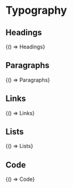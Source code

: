 


<Meta title="Foundations/Typography" />

# Typography

## Headings

<Canvas withSource="open">
  <Story name="Headings">{() => Headings}</Story>
</Canvas>

## Paragraphs

<Canvas withSource="open">
  <Story name="Paragraphs">{() => Paragraphs}</Story>
</Canvas>

## Links

<Canvas withSource="open">
  <Story
    name="Links"
    decorators={[QgContent]}
    parameters={{
      docs: {
        source: {
          code: Links,
        },
      },
    }}
  >
    {() => Links}
  </Story>
</Canvas>

## Lists

<Canvas withSource="open">
  <Story name="Lists">{() => Lists}</Story>
</Canvas>

## Code

<Canvas withSource="open">
  <Story name="Code">{() => Code}</Story>
</Canvas>
